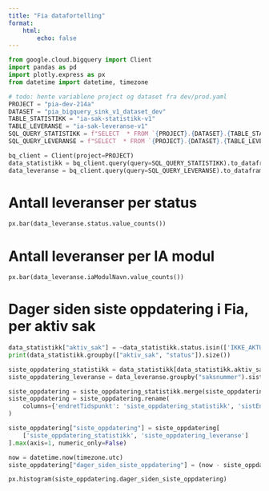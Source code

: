 ```yaml
---
title: "Fia datafortelling"
format:
    html:
        echo: false
---
```


```python
from google.cloud.bigquery import Client
import pandas as pd
import plotly.express as px
from datetime import datetime, timezone

# todo: hente variablene project og dataset fra dev/prod.yaml
PROJECT = "pia-dev-214a"
DATASET = "pia_bigquery_sink_v1_dataset_dev"
TABLE_STATISTIKK = "ia-sak-statistikk-v1"
TABLE_LEVERANSE = "ia-sak-leveranse-v1"
SQL_QUERY_STATISTIKK = f"SELECT  * FROM `{PROJECT}.{DATASET}.{TABLE_STATISTIKK}`"
SQL_QUERY_LEVERANSE = f"SELECT  * FROM `{PROJECT}.{DATASET}.{TABLE_LEVERANSE}`"

bq_client = Client(project=PROJECT)
data_statistikk = bq_client.query(query=SQL_QUERY_STATISTIKK).to_dataframe()
data_leveranse = bq_client.query(query=SQL_QUERY_LEVERANSE).to_dataframe()
```

# Antall leveranser per status
```python
px.bar(data_leveranse.status.value_counts())
```

# Antall leveranser per IA modul
```python
px.bar(data_leveranse.iaModulNavn.value_counts())
```

# Dager siden siste oppdatering i Fia, per aktiv sak
```python
data_statistikk["aktiv_sak"] = ~data_statistikk.status.isin(['IKKE_AKTUELL', 'FULLFØRT', 'NY'])
print(data_statistikk.groupby(["aktiv_sak", "status"]).size())

siste_oppdatering_statistikk = data_statistikk[data_statistikk.aktiv_sak].groupby("saksnummer").endretTidspunkt.max().reset_index()
siste_oppdatering_leveranse = data_leveranse.groupby("saksnummer").sistEndret.max().reset_index()

siste_oppdatering = siste_oppdatering_statistikk.merge(siste_oppdatering_leveranse, on='saksnummer', how='left')
siste_oppdatering = siste_oppdatering.rename(
    columns={'endretTidspunkt': 'siste_oppdatering_statistikk', 'sistEndret': 'siste_oppdatering_leveranse'}
)

siste_oppdatering["siste_oppdatering"] = siste_oppdatering[
    ['siste_oppdatering_statistikk', 'siste_oppdatering_leveranse']
].max(axis=1, numeric_only=False)

now = datetime.now(timezone.utc)
siste_oppdatering["dager_siden_siste_oppdatering"] = (now - siste_oppdatering.siste_oppdatering).dt.days

px.histogram(siste_oppdatering.dager_siden_siste_oppdatering)
```